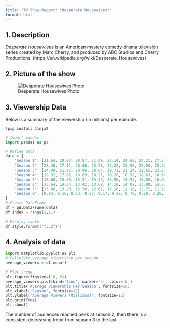 ```yaml
---
title: "TV Show Report: *Desperate Housewives*"
format: html
---
```


## 1. Description
*Desperate Housewives* is an American mystery comedy-drama television series created by Marc Cherry, and produced by ABC Studios and Cherry Productions. (https://en.wikipedia.org/wiki/Desperate_Housewives)

## 2. Picture of the show
![Desperate Housewives Photo](https://upload.wikimedia.org/wikipedia/commons/thumb/6/6e/Desperate_Housewives_at_2008_GLAAD_Awards.jpg/1014px-Desperate_Housewives_at_2008_GLAAD_Awards.jpg)

## 3. Viewership Data
Below is a summary of the viewership (in millions) per episode.

```python
!pip install Jinja2

# Import pandas
import pandas as pd

# Define data
data = {
    "Season 1": [21.64, 20.03, 20.87, 21.49, 22.14, 24.60, 24.21, 27.24, 21.56, 22.34],
    "Season 2": [28.36, 27.11, 26.06, 25.78, 25.22, 23.93, 25.93, 25.92, 25.89, 25.52],
    "Season 3": [24.09, 21.42, 20.96, 20.64, 19.71, 21.24, 22.65, 22.27, 21.63, 21.43],
    "Season 4": [19.32, 17.82, 18.89, 18.21, 18.28, 18.58, 18.63, 18.64, 20.65, 19.78],
    "Season 5": [18.68, 15.69, 15.51, 15.49, 15.95, 15.93, 15.85, 16.84, 15.81, 16.09],
    "Season 6": [13.64, 14.64, 13.42, 13.68, 14.18, 14.08, 13.80, 14.72, 12.78, 14.86],
    "Season 7": [13.06, 13.23, 12.38, 12.67, 12.16, 11.10, 12.72, 11.92, 11.36, 11.60],
    "Season 8": [9.93, 9.16, 8.63, 8.27, 9.17, 9.28, 8.78, 9.29, 8.20, 8.84]
}
# Create DataFrame
df = pd.DataFrame(data)
df.index = range(1,11)

# Display table
df.style.format("{:.2f}")
```
## 4. Analysis of data
```python
import matplotlib.pyplot as plt
# Calculate average viewership per season
average_viewers = df.mean()

# Plot trend
plt.figure(figsize=(10, 6))
average_viewers.plot(kind='line', marker='o', color='b')
plt.title('Average Viewership Per Season', fontsize=16)
plt.xlabel('Season', fontsize=12)
plt.ylabel('Average Viewers (Millions)', fontsize=12)
plt.grid(True)
plt.show()
```
The number of audiences reached peak at season 2, then there is a consistent decreasing trend from season 3 to the last.

